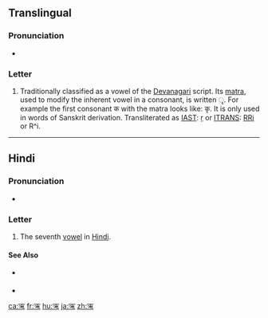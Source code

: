 {{Devanagari character info|hex=090B|name=DEVANAGARI LETTER VOCALIC R|image=[[File:Deva-ṛ.png|100px]]}}
==Translingual==

===Pronunciation===
* {{IPA|/ɻ̩/|/r/|lang=mul}}
<!--Hmm, I can't find the sources, but it's also pronounced just as ri though I'm not sure that's the right IPA-->

===Letter===
{{mul-Deva|ṛ}}

# Traditionally classified as a vowel of the [[Devanagari]] script. Its [[matra]], used to modify the inherent vowel in a consonant, is written &#x0943;. For example the first consonant क with the matra looks like: कृ. It is only used in words of Sanskrit derivation. Transliterated as [[w:IAST|IAST]]: [[ṛ]] or [[w:ITRANS|ITRANS]]: [[RRi]] or R^i.

----

==Hindi==

===Pronunciation===
* {{IPA|/ɾɪ/|lang=hi}}

===Letter===
{{head|hi|letter}}

# The seventh [[vowel]] in [[Hindi]].

====See Also====
* {{sense|matra}} {{l|hi|ृ|tr=ŕ}}
* {{list:Devanagari script letters/hi}}

[[ca:ऋ]]
[[fr:ऋ]]
[[hu:ऋ]]
[[ja:ऋ]]
[[zh:ऋ]]